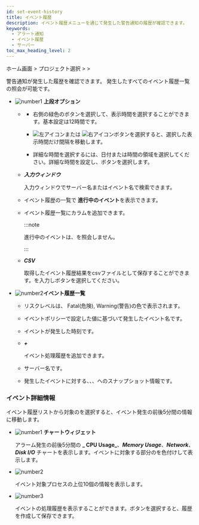 ```yaml
---
id: set-event-history
title: イベント履歴
description: イベント履歴メニューを通じて発生した警告通知の履歴が確認できます。
keywords:
  - アラート通知
  - イベント履歴
  - サーバー
toc_max_heading_level: 2
---
```


ホーム画面 &gt; プロジェクト選択 &gt; <Cmdname sid="side_event" className="uitext" /> &gt; <Cmdname sid="side_eventHistory" className="uitext" />

警告通知が発生した履歴を確認できます。 発生したすべてのイベント履歴一覧の照会が可能です。 

<ImgLang img='event-history-server.png' desc='サーバーイベント履歴'/>

- ![number1](/img/number-01.png) **上段オプション**

  - <Cmdname sid="time_selector" className="uitext" />

    - 右側の緑色のボタンを選択して、表示時間を選択することができます。基本設定は12時間です。

    - ![左アイコン](/img/left-arrow.svg)または ![右アイコン](/img/right-arrow.svg)ボタンを選択すると、選択した表示時間だけ間隔を移動します。

    - 詳細な時間を選択するには、日付または時間の領域を選択してください。詳細な時間を設定し、<Cmdname sid="apply" className="uitext" />ボタンを選択します。

  - **_入力ウィンドウ_**  

    入力ウィンドウでサーバー名またはイベント名で検索できます。

  - <Cmdname sid="exclude_resolved_alerts" className="uitext" />

    イベント履歴の一覧で **進行中のイベント**を表示できます。

  - <Cmdname sid="BTN06585" className="uitext" />

    イベント履歴一覧に<Cmdname sid="TTL06583" className="uitext" />カラムを追加できます。 

    :::note

    進行中のイベントは、<Cmdname sid="TTL06583" className="uitext" />を照会しません。

    :::

  - **_CSV_**

    取得したイベント履歴結果をcsvファイルとして保存することができます。<Cmdname sid="maximum_csv_lines" className="uitext" />を入力し<Cmdname sid="download" className="uitext" />ボタンを選択してください。

- ![number2](/img/number-02.png)**イベント履歴一覧**

  - <Cmdname sid="sms_alert_severity" className="uitext" />

    リスクレベルは、 <span class='vslow'>Fatal</span>(危険), <span class='slow'>Warning</span>(警告)の色で表示されます。

  - <Cmdname sid="event_title" className="uitext" />

    イベントポリシーで設定した値に基づいて発生したイベント名です。

  - <Cmdname sid="event_time" className="uitext" />

    イベントが発生した時刻です。

  - **_+_** <Cmdname sid="sms_alert_acknowledge" className="uitext" /><ScrollToLink anchor='scrollTo-alert-acknowledge' />

    イベント処理履歴を追加できます。

  - <Cmdname sid="server" className="uitext" />

    サーバー名です。 

  - <Cmdname sid="sms_alert_snapshot" className="uitext" />

    発生したイベントに対する<Cmdname sid="cpu" className="uitext" />、<Cmdname sid="memory_pused" className="uitext" />、<Cmdname sid="disk" className="uitext" />、<Cmdname sid="network" className="uitext" />へのスナップショット情報です。 

### イベント詳細情報

イベント履歴リストから対象の<Cmdname sid="event_title" className="uitext" />を選択すると、イベント発生の前後5分間の<Cmdname sid="detail" className="uitext" />情報に移動します。

<ImgLang img='server-event-detail.png' desc='サーバーイベント詳細'/>

- ![number1](/img/number-01.png) **チャートウィジェット**

  アラーム発生の前後5分間の **_ CPU Usage_**、**_Memory Usage_**、**_Network_**、**_Disk I/O_** チャートを表示します。イベントに対象する部分の<Cmdname sid="sms_alert_severity" className="uitext" />を色付けして表示します。

- ![number2](/img/number-02.png) <Cmdname sid="sms_summary_process" className="uitext" />

  イベント対象プロセスの上位10個の情報を表示します。 

- ![number3](/img/number-03.png) <Cmdname sid="sms_alert_acknowledge_detail" className="uitext" />

  イベントの処理履歴を表示することができます。<Cmdname sid="sms_alert_acknowledge_add" className="uitext" />ボタンを選択すると、履歴を作成して保存できます。
